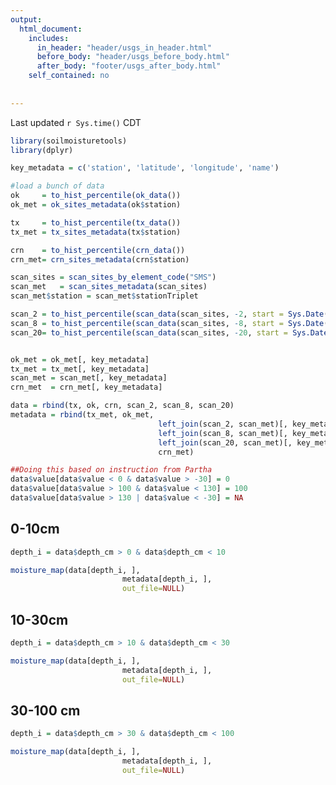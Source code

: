 ```yaml
---
output:
  html_document:
    includes:
      in_header: "header/usgs_in_header.html"
      before_body: "header/usgs_before_body.html"
      after_body: "footer/usgs_after_body.html"
    self_contained: no
      
    
---
```


Last updated `r Sys.time()` CDT


```r
library(soilmoisturetools)
library(dplyr)

key_metadata = c('station', 'latitude', 'longitude', 'name')

#load a bunch of data
ok     = to_hist_percentile(ok_data())
ok_met = ok_sites_metadata(ok$station)

tx     = to_hist_percentile(tx_data())
tx_met = tx_sites_metadata(tx$station)

crn    = to_hist_percentile(crn_data())
crn_met= crn_sites_metadata(crn$station)

scan_sites = scan_sites_by_element_code("SMS")
scan_met   = scan_sites_metadata(scan_sites)
scan_met$station = scan_met$stationTriplet

scan_2 = to_hist_percentile(scan_data(scan_sites, -2, start = Sys.Date()-as.difftime(2, units='hours')))
scan_8 = to_hist_percentile(scan_data(scan_sites, -8, start = Sys.Date()-as.difftime(2, units='hours')))
scan_20= to_hist_percentile(scan_data(scan_sites, -20, start = Sys.Date()-as.difftime(2, units='hours')))


ok_met = ok_met[, key_metadata]
tx_met = tx_met[, key_metadata]
scan_met = scan_met[, key_metadata]
crn_met  = crn_met[, key_metadata]

data = rbind(tx, ok, crn, scan_2, scan_8, scan_20)
metadata = rbind(tx_met, ok_met, 
								 left_join(scan_2, scan_met)[, key_metadata], 
								 left_join(scan_8, scan_met)[, key_metadata], 
								 left_join(scan_20, scan_met)[, key_metadata], 
								 crn_met)

##Doing this based on instruction from Partha
data$value[data$value < 0 & data$value > -30] = 0
data$value[data$value > 100 & data$value < 130] = 100
data$value[data$value > 130 | data$value < -30] = NA

```


## 0-10cm

```r

depth_i = data$depth_cm > 0 & data$depth_cm < 10

moisture_map(data[depth_i, ], 
						 metadata[depth_i, ],
						 out_file=NULL)


```

## 10-30cm

```r

depth_i = data$depth_cm > 10 & data$depth_cm < 30

moisture_map(data[depth_i, ], 
						 metadata[depth_i, ],
						 out_file=NULL)


```

## 30-100 cm

```r

depth_i = data$depth_cm > 30 & data$depth_cm < 100

moisture_map(data[depth_i, ], 
						 metadata[depth_i, ],
						 out_file=NULL)


```
